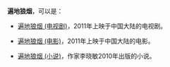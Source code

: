 '''遍地狼烟'''，可以是：
*[[遍地狼烟_(电视剧)|遍地狼烟 (电视剧)]]，2011年上映于中国大陆的电视剧。

*[[遍地狼烟_(电影)|遍地狼烟 (电影)]]，2011年上映于中国大陆的电影。

*[[遍地狼烟_(小说)|遍地狼烟 (小说)]]，作家李晓敏2010年出版的小说。

{{disambig|Cat=四字作品消歧义}}